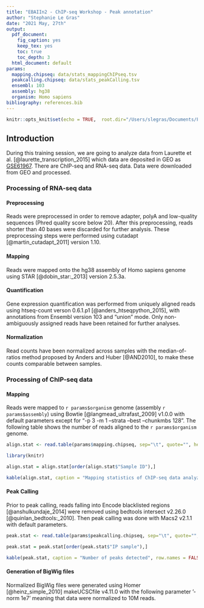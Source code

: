 ```yaml
---
title: "EBAIIn2 - ChIP-seq Workshop - Peak annotation"
author: "Stephanie Le Gras"
date: "2021 May, 27th"
output:
  pdf_document:
    fig_caption: yes
    keep_tex: yes
    toc: true
    toc_depth: 3
  html_document: default
params:
  mapping.chipseq: data/stats_mappingChIPseq.tsv
  peakcalling.chipseq: data/stats_peakCalling.tsv
  ensembl: 103
  assembly: hg38
  organism: Homo sapiens
bibliography: references.bib
---
```


```r
knitr::opts_knit$set(echo = TRUE,  root.dir="/Users/slegras/Documents/Formations/EBAII/2021/ebaiin2/chip-seq/", fig.path = "images/")
```

## Introduction
During this training session, we are going to analyze data from Laurette et al. [@laurette_transcription_2015] which data are deposited in GEO as [GSE61967](https://www.ncbi.nlm.nih.gov/geo/query/acc.cgi?acc=GSE61967). There are ChIP-seq and RNA-seq data. Data were downloaded from GEO and processed.

### Processing of RNA-seq data
#### Preprocessing
Reads were preprocessed in order to remove adapter, polyA and low-quality sequences (Phred quality score below 20). After this preprocessing, reads shorter than 40 bases were discarded for further analysis. These preprocessing steps were performed using cutadapt [@martin_cutadapt_2011] version 1.10.

#### Mapping
Reads were mapped onto the hg38 assembly of Homo sapiens genome using STAR [@dobin_star:_2013] version 2.5.3a.

#### Quantification
Gene expression quantification was performed from uniquely aligned reads using htseq-count verson 0.6.1.p1 [@anders_htseqpython_2015], with annotations from Ensembl version 103 and “union” mode. Only non-ambiguously assigned reads have been retained for further analyses.

#### Normalization
Read counts have been normalized across samples with the median-of-ratios method proposed by Anders and Huber [@AND2010], to make these counts comparable between samples.

### Processing of ChIP-seq data
#### Mapping
Reads were mapped to ``r params$organism`` genome (assembly ``r params$assembly``) using Bowtie [@langmead_ultrafast_2009] v1.0.0 with default parameters except for "-p 3 -m 1 --strata --best --chunkmbs 128". The following table shows the number of reads aligned to the ``r params$organism`` genome.

```r
align.stat <- read.table(params$mapping.chipseq, sep="\t", quote="", header=T, check.names = F)

library(knitr)

align.stat = align.stat[order(align.stat$"Sample ID"),]

kable(align.stat, caption = "Mapping statistics of ChIP-seq data analyzed during this training session. Raw corresponds to the number of sequenced reads. Aligned corresponds to the number of reads aligned exactly 1 time. Multimapped corresponds to the number of reads aligned > 1 times. Unmapped corresponds to the number of reads aligned 0 time.", row.names = FALSE)

```

#### Peak Calling
Prior to peak calling, reads falling into Encode blacklisted regions [@anshulkundaje_2014] were removed using bedtools intersect v2.26.0 [@quinlan_bedtools:_2010]. Then peak calling was done with Macs2 v2.1.1 with default parameters.

```r

peak.stat <- read.table(params$peakcalling.chipseq, sep="\t", quote="", header=T, check.names = F)

peak.stat = peak.stat[order(peak.stat$"IP sample"),]

kable(peak.stat, caption = "Number of peaks detected", row.names = FALSE)
```

#### Generation of BigWig files
Normalized BigWig files were generated using Homer [@heinz_simple_2010] makeUCSCfile v4.11.0 with the following parameter ’-norm 1e7’ meaning that data were normalized to 10M reads.
